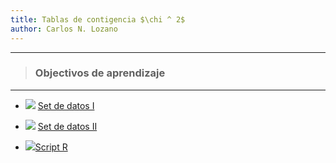 ```yaml
---
title: Tablas de contigencia $\chi ^ 2$
author: Carlos N. Lozano
---
```

  
  
------------
  
> ### Objectivos de aprendizaje
  
> 
> 
  
  
------------

  
 + <img src="https://png.icons8.com/cotton/50/000000/copy.png"> [Set de datos I](https://drive.google.com/file/d/1OKHTysZLa0ON58_BjwqEUA1ANZcjC5gV/view?usp=sharing)
 
  + <img src="https://png.icons8.com/cotton/50/000000/copy.png"> [Set de datos II](https://drive.google.com/file/d/1gz5rTwDwrMovVG1Vl6lSpBS8so6-451K/view?usp=sharing)
 

 +  <img src="https://png.icons8.com/ultraviolet/50/000000/xbox-r.png">[Script R](https://drive.google.com/file/d/1Wnx-5Xne4c76R_RGxeKJsPFkjA0g_rIe/view?usp=sharing)
 

